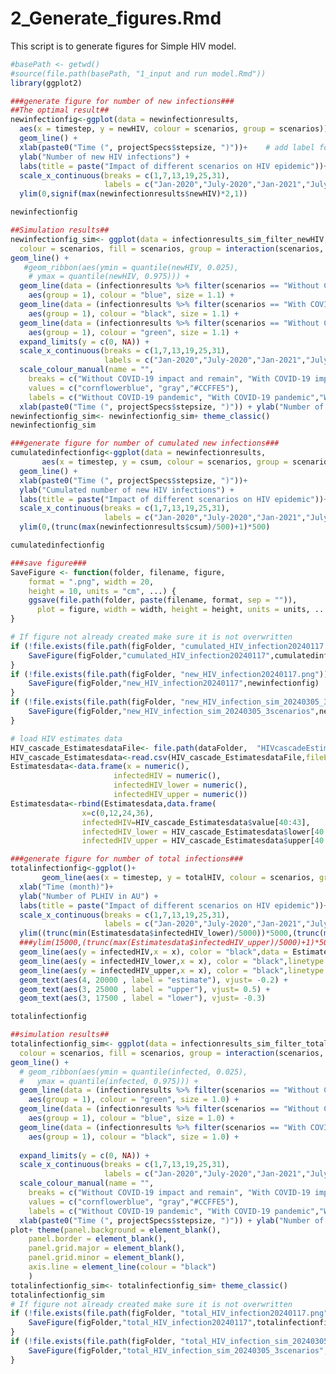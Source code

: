 # 2_Generate_figures.Rmd#

This script is to generate figures for Simple HIV model.

```r
#basePath <- getwd()
#source(file.path(basePath, "1_input and run model.Rmd"))
library(ggplot2)

###generate figure for number of new infections### 
##The optimal result##
newinfectionfig<-ggplot(data = newinfectionresults,          
  aes(x = timestep, y = newHIV, colour = scenarios, group = scenarios)) +  
  geom_line() +          
  xlab(paste0("Time (", projectSpecs$stepsize, ")"))+    # add label for x axis
  ylab("Number of new HIV infections") +
  labs(title = paste("Impact of different scenarios on HIV epidemic"))+
  scale_x_continuous(breaks = c(1,7,13,19,25,31), 
                     labels = c("Jan-2020","July-2020","Jan-2021","July-2021","Jan-2022","July-2022"))+
  ylim(0,signif(max(newinfectionresults$newHIV)*2,1))

newinfectionfig

##Simulation results##
newinfectionfig_sim<- ggplot(data = infectionresults_sim_filter_newHIV, aes(x = timestep, y = newHIV, 
  colour = scenarios, fill = scenarios, group = interaction(scenarios, numsim)))+
geom_line() +
   #geom_ribbon(aes(ymin = quantile(newHIV, 0.025), 
    # ymax = quantile(newHIV, 0.975))) + 
  geom_line(data = (infectionresults %>% filter(scenarios == "Without COVID-19 impact and remain")), 
    aes(group = 1), colour = "blue", size = 1.1) +
  geom_line(data = (infectionresults %>% filter(scenarios == "With COVID-19 impact")), 
    aes(group = 1), colour = "black", size = 1.1) +
  geom_line(data = (infectionresults %>% filter(scenarios == "Without COVID-19 impact and with prep promotion")), 
    aes(group = 1), colour = "green", size = 1.1) +
  expand_limits(y = c(0, NA)) + 
  scale_x_continuous(breaks = c(1,7,13,19,25,31), 
                     labels = c("Jan-2020","July-2020","Jan-2021","July-2021","Jan-2022","July-2022"))+ 
  scale_colour_manual(name = "", 
    breaks = c("Without COVID-19 impact and remain", "With COVID-19 impact","Without COVID-19 impact and with prep promotion"), 
    values = c("cornflowerblue", "gray","#CCFFE5"),
    labels = c("Without COVID-19 pandemic", "With COVID-19 pandemic","With PrEP promotion")) +
  xlab(paste0("Time (", projectSpecs$stepsize, ")")) + ylab("Number of new HIV infections") 
newinfectionfig_sim<- newinfectionfig_sim+ theme_classic()
newinfectionfig_sim

###generate figure for number of cumulated new infections###
cumulatedinfectionfig<-ggplot(data = newinfectionresults,          
       aes(x = timestep, y = csum, colour = scenarios, group = scenarios)) +  
  geom_line() +                                         
  xlab(paste0("Time (", projectSpecs$stepsize, ")"))+    
  ylab("Cumulated number of new HIV infections") +
  labs(title = paste("Impact of different scenarios on HIV epidemic"))+
  scale_x_continuous(breaks = c(1,7,13,19,25,31), 
                     labels = c("Jan-2020","July-2020","Jan-2021","July-2021","Jan-2022","July-2022"))+
  ylim(0,(trunc(max(newinfectionresults$csum)/500)+1)*500)

cumulatedinfectionfig

###save figure###
SaveFigure <- function(folder, filename, figure, 
    format = ".png", width = 20, 
    height = 10, units = "cm", ...) {
    ggsave(file.path(folder, paste(filename, format, sep = "")), 
      plot = figure, width = width, height = height, units = units, ...)
}

# If figure not already created make sure it is not overwritten
if (!file.exists(file.path(figFolder, "cumulated_HIV_infection20240117.png"))) {
    SaveFigure(figFolder,"cumulated_HIV_infection20240117",cumulatedinfectionfig)
}
if (!file.exists(file.path(figFolder, "new_HIV_infection20240117.png"))) {
    SaveFigure(figFolder,"new_HIV_infection20240117",newinfectionfig)
}
if (!file.exists(file.path(figFolder, "new_HIV_infection_sim_20240305_3scenarios.png"))) {
    SaveFigure(figFolder,"new_HIV_infection_sim_20240305_3scenarios",newinfectionfig_sim)
}
```

```r
# load HIV estimates data
HIV_cascade_EstimatesdataFile<- file.path(dataFolder,  "HIVcascadeEstimates_2022.csv")
HIV_cascade_Estimatesdata<-read.csv(HIV_cascade_EstimatesdataFile,fileEncoding = 'UTF-8-BOM')
Estimatesdata<-data.frame(x = numeric(),
                       infectedHIV = numeric(),
                       infectedHIV_lower = numeric(),
                       infectedHIV_upper = numeric())
Estimatesdata<-rbind(Estimatesdata,data.frame(
                x=c(0,12,24,36),
                infectedHIV=HIV_cascade_Estimatesdata$value[40:43],
                infectedHIV_lower = HIV_cascade_Estimatesdata$lower[40:43],
                infectedHIV_upper = HIV_cascade_Estimatesdata$upper[40:43]))

###generate figure for number of total infections###
totalinfectionfig<-ggplot()+
       geom_line(aes(x = timestep, y = totalHIV, colour = scenarios, group = scenarios),data = totalinfectionresults)+
  xlab("Time (month)")+                 
  ylab("Number of PLHIV in AU") +
  labs(title = paste("Impact of different scenarios on HIV epidemic"))+
  scale_x_continuous(breaks = c(1,7,13,19,25,31), 
                     labels = c("Jan-2020","July-2020","Jan-2021","July-2021","Jan-2022","July-2022"))+
  ylim((trunc(min(Estimatesdata$infectedHIV_lower)/5000))*5000,(trunc(max(Estimatesdata$infectedHIV_upper)/5000)+1)*5000)+
  ###ylim(15000,(trunc(max(Estimatesdata$infectedHIV_upper)/5000)+1)*5000)+
  geom_line(aes(y = infectedHIV,x = x), color = "black",data = Estimatesdata)+
  geom_line(aes(y = infectedHIV_lower,x = x), color = "black",linetype = "twodash",data = Estimatesdata)+
  geom_line(aes(y = infectedHIV_upper,x = x), color = "black",linetype = "twodash",data = Estimatesdata)+
  geom_text(aes(4, 20000 , label = "estimate"), vjust= -0.2) +
  geom_text(aes(3, 25000 , label = "upper"), vjust= 0.5) +
  geom_text(aes(3, 17500 , label = "lower"), vjust= -0.3)

totalinfectionfig

##simulation results##
totalinfectionfig_sim<- ggplot(data = infectionresults_sim_filter_totalHIV, aes(x = timestep, y = totalHIV, 
  colour = scenarios, fill = scenarios, group = interaction(scenarios, numsim)))+
geom_line() +
  # geom_ribbon(aes(ymin = quantile(infected, 0.025), 
  #   ymax = quantile(infected, 0.975))) + 
  geom_line(data = (infectionresults %>% filter(scenarios == "Without COVID-19 impact and with prep promotion")), 
    aes(group = 1), colour = "green", size = 1.0) +
  geom_line(data = (infectionresults %>% filter(scenarios == "Without COVID-19 impact and remain")), 
    aes(group = 1), colour = "blue", size = 1.0) +
  geom_line(data = (infectionresults %>% filter(scenarios == "With COVID-19 impact")), 
    aes(group = 1), colour = "black", size = 1.0) +
  
  expand_limits(y = c(0, NA)) + 
  scale_x_continuous(breaks = c(1,7,13,19,25,31), 
                     labels = c("Jan-2020","July-2020","Jan-2021","July-2021","Jan-2022","July-2022"))+ 
  scale_colour_manual(name = "", 
    breaks = c("Without COVID-19 impact and remain", "With COVID-19 impact","Without COVID-19 impact and with prep promotion"), 
    values = c("cornflowerblue", "gray","#CCFFE5"),
    labels = c("Without COVID-19 pandemic", "With COVID-19 pandemic","With PrEP promotion"))+
  xlab(paste0("Time (", projectSpecs$stepsize, ")")) + ylab("Number of people living with HIV infections") 
plot+ theme(panel.background = element_blank(),
    panel.border = element_blank(), 
    panel.grid.major = element_blank(),
    panel.grid.minor = element_blank(), 
    axis.line = element_line(colour = "black")
    )
totalinfectionfig_sim<- totalinfectionfig_sim+ theme_classic()
totalinfectionfig_sim
# If figure not already created make sure it is not overwritten
if (!file.exists(file.path(figFolder, "total_HIV_infection20240117.png"))) {
    SaveFigure(figFolder,"total_HIV_infection20240117",totalinfectionfig)
}
if (!file.exists(file.path(figFolder, "total_HIV_infection_sim_20240305_3scenarios1.png"))) {
    SaveFigure(figFolder,"total_HIV_infection_sim_20240305_3scenarios",totalinfectionfig_sim)
}

```


